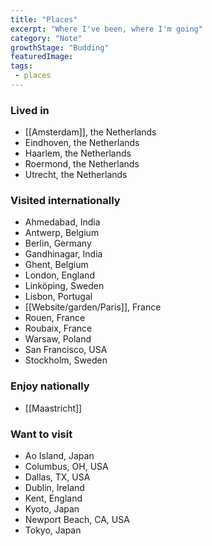 ```yaml
---
title: "Places"
excerpt: "Where I've been, where I'm going"
category: "Note"
growthStage: "Budding"
featuredImage: 
tags:
 - places
---
```


### Lived in
- [[Amsterdam]], the Netherlands 
- Eindhoven, the Netherlands 
- Haarlem, the Netherlands 
- Roermond, the Netherlands
- Utrecht, the Netherlands

### Visited internationally
- Ahmedabad, India
- Antwerp, Belgium
- Berlin, Germany
- Gandhinagar, India
- Ghent, Belgium
- London, England
- Linköping, Sweden
- Lisbon, Portugal
- [[Website/garden/Paris]], France
- Rouen, France
- Roubaix, France
- Warsaw, Poland
- San Francisco, USA
- Stockholm, Sweden

### Enjoy nationally
- [[Maastricht]]

### Want to visit 
- Ao Island, Japan
- Columbus, OH, USA
- Dallas, TX, USA  
- Dublin, Ireland
- Kent, England
- Kyoto, Japan
- Newport Beach, CA, USA
- Tokyo, Japan